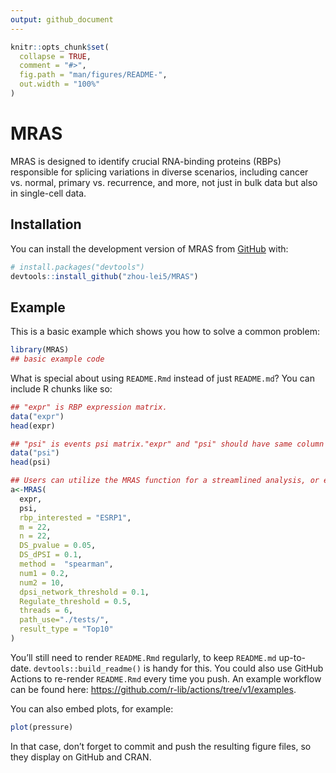 ```yaml
---
output: github_document
---
```


<!-- README.md is generated from README.Rmd. Please edit that file -->

```r
knitr::opts_chunk$set(
  collapse = TRUE,
  comment = "#>",
  fig.path = "man/figures/README-",
  out.width = "100%"
)
```

# MRAS

<!-- badges: start -->
<!-- badges: end -->

MRAS is designed to identify crucial RNA-binding proteins (RBPs) responsible for splicing variations in diverse scenarios, including cancer vs. normal, primary vs. recurrence, and more, not just in bulk data but also in single-cell data.

## Installation

You can install the development version of MRAS from [GitHub](https://github.com/) with:

``` r
# install.packages("devtools")
devtools::install_github("zhou-lei5/MRAS")
```

## Example

This is a basic example which shows you how to solve a common problem:

```r
library(MRAS)
## basic example code
```

What is special about using `README.Rmd` instead of just `README.md`? You can include R chunks like so:

```r
## "expr" is RBP expression matrix.
data("expr")
head(expr)
```
```r
## "psi" is events psi matrix."expr" and "psi" should have same column names.
data("psi")
head(psi)
```
```r
## Users can utilize the MRAS function for a streamlined analysis, or execute individual steps separately if they prefer to have more control over specific aspects of the analysis.
a<-MRAS(
  expr,
  psi,
  rbp_interested = "ESRP1",
  m = 22,
  n = 22,
  DS_pvalue = 0.05,
  DS_dPSI = 0.1,
  method =  "spearman",
  num1 = 0.2,
  num2 = 10,
  dpsi_network_threshold = 0.1,
  Regulate_threshold = 0.5,
  threads = 6,
  path_use="./tests/",
  result_type = "Top10"
)
```
You'll still need to render `README.Rmd` regularly, to keep `README.md` up-to-date. `devtools::build_readme()` is handy for this. You could also use GitHub Actions to re-render `README.Rmd` every time you push. An example workflow can be found here: <https://github.com/r-lib/actions/tree/v1/examples>.

You can also embed plots, for example:

```r
plot(pressure)
```

In that case, don't forget to commit and push the resulting figure files, so they display on GitHub and CRAN.

